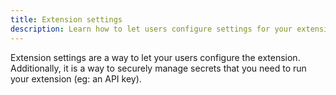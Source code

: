 ```yaml
---
title: Extension settings
description: Learn how to let users configure settings for your extension
---
```


Extension settings are a way to let your users configure the extension. Additionally, it is a way to securely manage secrets that you need to run your extension (eg: an API key).

